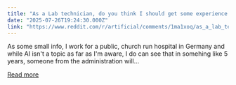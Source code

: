 ```yaml
---
title: "As a Lab technician, do you think I should get some experience in AI? And if yes, how?"
date: "2025-07-26T19:24:30.000Z"
link: "https://www.reddit.com/r/artificial/comments/1ma1xoq/as_a_lab_technician_do_you_think_i_should_get/"
---
```


As some small info, I work for a public, church run hospital in Germany and while AI isn't a topic as far as I'm aware, I do can see that in somehing like 5 years, someone from the administration will...

[Read more](https://www.reddit.com/r/artificial/comments/1ma1xoq/as_a_lab_technician_do_you_think_i_should_get/)
